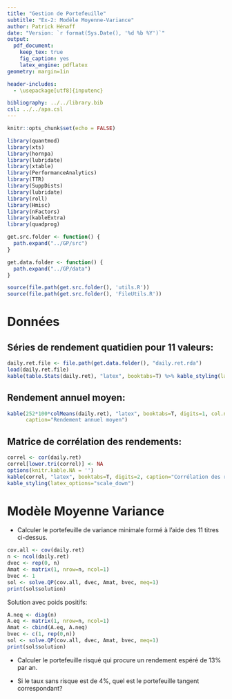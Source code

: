 ```yaml
---
title: "Gestion de Portefeuille"
subtitle: "Ex-2: Modèle Moyenne-Variance"
author: Patrick Hénaff
date: "Version: `r format(Sys.Date(), '%d %b %Y')`"
output:
  pdf_document:
    keep_tex: true
    fig_caption: yes
    latex_engine: pdflatex
geometry: margin=1in

header-includes:
  - \usepackage[utf8]{inputenc}

bibliography: ../../library.bib
csl: ../../apa.csl
---
```


```r
knitr::opts_chunk$set(echo = FALSE)
```

```r
library(quantmod)
library(xts)
library(hornpa)
library(lubridate)
library(xtable)
library(PerformanceAnalytics)
library(TTR)
library(SuppDists)
library(lubridate)
library(roll)
library(Hmisc)
library(nFactors)
library(kableExtra)
library(quadprog)

get.src.folder <- function() {
  path.expand("../GP/src")
}

get.data.folder <- function() {
  path.expand("../GP/data")
}

source(file.path(get.src.folder(), 'utils.R'))
source(file.path(get.src.folder(), 'FileUtils.R'))
```

# Données

## Séries de rendement quatidien pour 11 valeurs:

```r
daily.ret.file <- file.path(get.data.folder(), "daily.ret.rda")
load(daily.ret.file)
kable(table.Stats(daily.ret), "latex", booktabs=T) %>% kable_styling(latex_options="scale_down")
```

## Rendement annuel moyen:

```r
kable(252*100*colMeans(daily.ret), "latex", booktabs=T, digits=1, col.names=c("Rendement (%)"),
      caption="Rendement annuel moyen")
```

## Matrice de corrélation des rendements:

```r
correl <- cor(daily.ret)
correl[lower.tri(correl)] <- NA
options(knitr.kable.NA = '')
kable(correl, "latex", booktabs=T, digits=2, caption="Corrélation des rendements quotidiens") %>%
kable_styling(latex_options="scale_down")
```

# Modèle Moyenne Variance

+ Calculer le portefeuille de variance minimale formé à l'aide des 11 titres ci-dessus.

```r
cov.all <- cov(daily.ret)
n <- ncol(daily.ret)
dvec <- rep(0, n)
Amat <- matrix(1, nrow=n, ncol=1)
bvec <- 1
sol <- solve.QP(cov.all, dvec, Amat, bvec, meq=1)
print(sol$solution)
```


Solution avec poids positifs:

```r
A.neq <- diag(n)
A.eq <- matrix(1, nrow=n, ncol=1)
Amat <- cbind(A.eq, A.neq)
bvec <- c(1, rep(0,n))
sol <- solve.QP(cov.all, dvec, Amat, bvec, meq=1)
print(sol$solution)
```

+ Calculer le portefeuille risqué qui procure un rendement espéré de 13% par an.

+ Si le taux sans risque est de 4%, quel est le portefeuille tangent correspondant?

